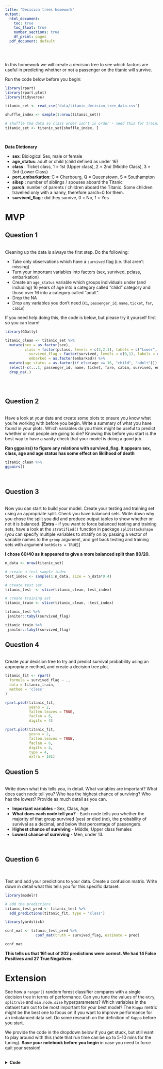 ```yaml
---
title: "Decision trees homework"
output:
  html_document:
    toc: true
    toc_float: true
    number_sections: true
    df_print: paged
  pdf_document: default
---
```


<br>

In this homework we will create a decision tree to see which factors are useful in predicting whether or not a passenger on the titanic will survive.  

Run the code below before you begin: 


```r
library(rpart)
library(rpart.plot)
library(tidyverse)

titanic_set <- read_csv('data/titanic_decision_tree_data.csv')

shuffle_index <- sample(1:nrow(titanic_set))

# shuffle the data so class order isn't in order - need this for training/testing split later on 
titanic_set <- titanic_set[shuffle_index, ]
```

<br>

**Data Dictionary**

  * **sex**: Biological Sex, male or female  
  * **age_status**: adult or child (child defined as under 16)  
  * **class** : Ticket class, 1 = 1st (Upper class), 2 = 2nd (Middle Class), 3 = 3rd (Lower Class)    
  * **port_embarkation**: C = Cherbourg, Q = Queenstown, S = Southampton  
  * **sibsp** : number of siblings / spouses aboard the Titanic   
  * **parch**: number of parents / children aboard the Titanic. Some children travelled only with a nanny, therefore parch=0 for them. 
  * **survived_flag** : did they survive, 0 = No, 1 = Yes  



# MVP 


## Question 1  

<br> 
Cleaning up the data is always the first step. Do the following: 

  * Take only observations which have a `survived` flag (i.e. that aren't missing)
  * Turn your important variables into factors (sex, survived, pclass, embarkation)  
  * Create an `age_status` variable which groups individuals under (and including) 16 years of age into a category called "child" category and those over 16 into a category called "adult".  
  * Drop the NA  
  * Drop any variables you don't need (`X1`, `passenger_id`, `name`, `ticket`, `far`, `cabin`)  

If you need help doing this, the code is below, but please try it yourself first so you can learn!

```r
library(GGally)

titanic_clean <- titanic_set %>% 
  mutate(sex = as.factor(sex),
         class = factor(pclass, levels = c(3,2,1), labels = c("Lower", "Middle", "Upper")), 
	       survived_flag = factor(survived, levels = c(0,1), labels = c("No", "Yes")), 
	       embarked = as.factor(embarked)) %>% 
  mutate(age_status = as.factor(if_else(age <= 16, "child", "adult"))) %>% 
  select(-c(...1, passenger_id, name, ticket, fare, cabin, survived, embarked, pclass)) %>% 
  drop_na(.)
  
```

<br>

## Question 2  

<br> 
Have a look at your data and create some plots to ensure you know what you're working with before you begin. Write a summary of what you have found in your plots. Which variables do you think might be useful to predict whether or not people are going to die? Knowing this before you start is the best way to have a sanity check that your model is doing a good job.  

**Ran ggpairs() to figure any relations with survived_flag. It appears sex, class, age and age status has some effect on liklihood of death**
```r
titanic_clean %>% 
ggpairs()
```

<br>

## Question 3  

<br> 
Now you can start to build your model. Create your testing and training set using an appropriate split. Check you have balanced sets. Write down why you chose the split you did and produce output tables to show whether or not it is balanced. [**Extra** - if you want to force balanced testing and training sets, have a look at the `stratified()` function in package `splitstackshape` (you can specify multiple variables to stratify on by passing a vector of variable names to the `group` argument, and get back testing and training sets with argument `bothSets = TRUE`)]

**I chose 60/40 as it appeared to give a more balanced split than 80/20.**
```r
n_data <- nrow(titanic_set)

# create a test sample index
test_index <- sample(1:n_data, size = n_data*0.4)

# create test set
titanic_test  <- slice(titanic_clean, test_index)

# create training set
titanic_train <- slice(titanic_clean, -test_index)
```

```r
titanic_test %>%
 janitor::tabyl(survived_flag)
```

```r
titanic_train %>%
 janitor::tabyl(survived_flag)
```


## Question 4      

<br> 
Create your decision tree to try and predict survival probability using an appropriate method, and create a decision tree plot.

```r
titanic_fit <- rpart(
  formula = survived_flag ~ ., 
  data = titanic_train, 
  method = 'class'
)

rpart.plot(titanic_fit, 
           yesno = 2, 
           fallen.leaves = TRUE, 
           faclen = 6, 
           digits = 4)

```

```r
rpart.plot(titanic_fit, 
           yesno = 2, 
           fallen.leaves = TRUE, 
           faclen = 6, 
           digits = 4, 
           type = 4, 
           extra = 101)
```


## Question 5    

<br> 
Write down what this tells you, in detail. What variables are important? What does each node tell you? Who has the highest chance of surviving? Who has the lowest? Provide as much detail as you can.    

- **Important variables** - Sex, Class, Age. 
- **What does each node tell you?** - Each node tells you whether the majority of that group survived (yes) or died (no), the probability of survival as a decimal, and below that percentage of passengers.
- **Highest chance of surviving** - Middle, Upper class females 
- **Lowest chance of surviving** - Men, under 13. 

<br>

## Question 6     

<br>  
Test and add your predictions to your data. Create a confusion matrix. Write down in detail what this tells you for this specific dataset.  

```r
library(modelr)
```

```r
# add the predictions
titanic_test_pred <- titanic_test %>%
  add_predictions(titanic_fit, type = 'class')
```

```r
library(yardstick)
```

```r
conf_mat <- titanic_test_pred %>%
              conf_mat(truth = survived_flag, estimate = pred)

conf_mat
```
**This tells us that 161 out of 202 predictions were correct. We had 14 False Positives and 27 True Negatives.**

# Extension  

See how a `ranger()` random forest classifier compares with a single decision tree in terms of performance. Can you tune the values of the `mtry`, `splitrule` and `min.node.size` hyperparameters? Which variables in the dataset turn out to be most important for your best model? The `Kappa` metric might be the best one to focus on if you want to improve performance for an imbalanced data set. Do some research on the definition of `Kappa` before you start.

We provide the code in the dropdown below if you get stuck, but still want to play around with this (note that run time can be up to 5-10 mins for the tuning). **Save your notebook before you begin** in case you need to force quit your session!

<br>
<details>
<summary>**Code**</summary>

```r
library(ranger)

control <- trainControl(
  method = "repeatedcv", 
  number = 5, 
  repeats = 10
)

tune_grid = expand.grid(
  mtry = 1:6,
  splitrule = c("gini", "extratrees"),
  min.node.size = c(1, 3, 5)
)
```

```r
rf_tune <- train(
  survived_flag ~ ., 
  data = titanic_train, 
  method = "ranger",
  metric = "Kappa",
  num.trees = 1000,
  importance = "impurity",
  tuneGrid = tune_grid, 
  trControl = control
)

plot(rf_tune)
rf_tune
```
</details>
<br>

